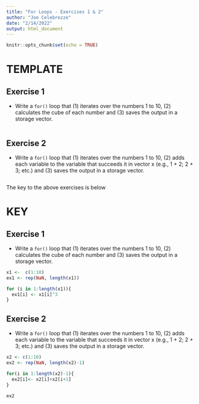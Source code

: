 ```yaml
---
title: "For Loops - Exercises 1 & 2"
author: "Joe Celebrezze"
date: "2/14/2022"
output: html_document
---
```


```r
knitr::opts_chunk$set(echo = TRUE)
```

# TEMPLATE

## Exercise 1
* Write a `for()` loop that (1) iterates over the numbers 1 to 10, (2) calculates the cube of each number and (3) saves the output in a storage vector. 
```r

```

## Exercise 2

* Write a `for()` loop that (1) iterates over the numbers 1 to 10, (2) adds each variable to the variable that succeeds it in vector x (e.g., 1 + 2; 2 + 3; etc.) and (3) saves the output in a storage vector.
```r

```











The key to the above exercises is below








# KEY

## Exercise 1

* Write a `for()` loop that (1) iterates over the numbers 1 to 10, (2) calculates the cube of each number and (3) saves the output in a storage vector. 
```r
x1 <-  c(1:10)
ex1 <- rep(NaN, length(x1))

for (i in 1:length(x1)){
  ex1[i] <- x1[i]^3
}
```

## Exercise 2

* Write a `for()` loop that (1) iterates over the numbers 1 to 10, (2) adds each variable to the variable that succeeds it in vector x (e.g., 1 + 2; 2 + 3; etc.) and (3) saves the output in a storage vector.
```r
x2 <- c(1:10)
ex2 <- rep(NaN, length(x2)-1)

for(i in 1:length(x2)-1){
  ex2[i]<- x2[i]+x2[i+1]
}

ex2
```
